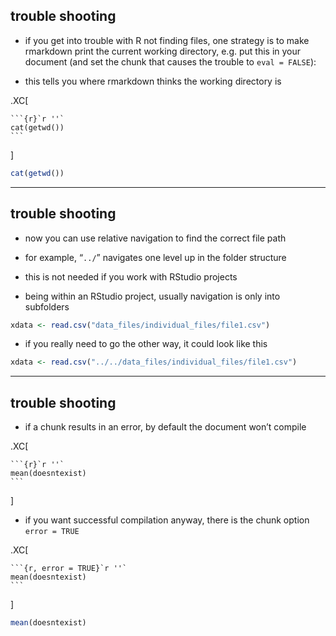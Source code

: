 
## trouble shooting

- if you get into trouble with R not finding files, one strategy is to make rmarkdown print the current working directory, e.g. put this in your document (and set the chunk that causes the trouble to `eval = FALSE`):

- this tells you where rmarkdown thinks the working directory is

.XC[
````
```{r}`r ''`
cat(getwd())
```
````
]

```r
cat(getwd())
```


---

## trouble shooting

- now you can use relative navigation to find the correct file path

- for example, "`../`" navigates one level up in the folder structure

- this is not needed if you work with RStudio projects

- being within an RStudio project, usually navigation is only into subfolders

```r
xdata <- read.csv("data_files/individual_files/file1.csv")
```

- if you really need to go the other way, it could look like this

```r
xdata <- read.csv("../../data_files/individual_files/file1.csv")
```




---


## trouble shooting

- if a chunk results in an error, by default the document won't compile

.XC[
````
```{r}`r ''`
mean(doesntexist)
```
````
]


- if you want successful compilation anyway, there is the chunk option `error = TRUE`

.XC[
````
```{r, error = TRUE}`r ''`
mean(doesntexist)
```
````
]

```r
mean(doesntexist)
```

